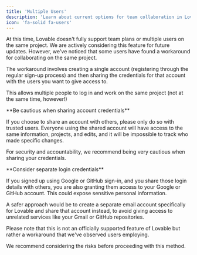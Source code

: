 ```yaml
---
title: 'Multiple Users'
description: 'Learn about current options for team collaboration in Lovable'
icon: 'fa-solid fa-users'
---
```


At this time, Lovable doesn't fully support team plans or multiple users on the same project. We are actively considering this feature for future updates. However, we've noticed that some users have found a workaround for collaborating on the same project.

The workaround involves creating a single account (registering through the regular sign-up process) and then sharing the credentials for that account with the users you want to give access to.

This allows multiple people to log in and work on the same project (not at the same time, however!)

<Warning>
  **Be cautious when sharing account credentials**

  If you choose to share an account with others, please only do so with trusted users. Everyone using the shared account will have access to the same information, projects, and edits, and it will be impossible to track who made specific changes.

  For security and accountability, we recommend being very cautious when sharing your credentials.
</Warning>

<Warning>
  **Consider separate login credentials**

  If you signed up using Google or GitHub sign-in, and you share those login details with others, you are also granting them access to your Google or GitHub account. This could expose sensitive personal information.

  A safer approach would be to create a separate email account specifically for Lovable and share that account instead, to avoid giving access to unrelated services like your Gmail or GitHub repositories.
</Warning>

Please note that this is not an officially supported feature of Lovable but rather a workaround that we've observed users employing.

We recommend considering the risks before proceeding with this method.